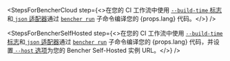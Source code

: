 
<StepsForBencherCloud
  step={<>在您的 CI 工作流中使用 <a href={props.flagUrl}> <code>--build-time</code> 标志</a>和<a href={props.adapterUrl}> <code>json</code> 适配器</a>通过 <code><a href="/zh/docs/explanation/bencher-run/">bencher run</a></code> 子命令编译您的 {props.lang} 代码。</>}
/>

<StepsForBencherSelfHosted
  step={<>在您的 CI 工作流中使用 <a href={props.flagUrl}> <code>--build-time</code> 标志</a>和<a href={props.adapterUrl}> <code>json</code> 适配器</a>通过 <code><a href="/zh/docs/explanation/bencher-run/">bencher run</a></code> 子命令编译您的 {props.lang} 代码，并设置<a href="/zh/docs/explanation/bencher-run/#--host-url"> <code>--host</code> 选项</a>为您的 Bencher Self-Hosted 实例 URL。</>}
/>